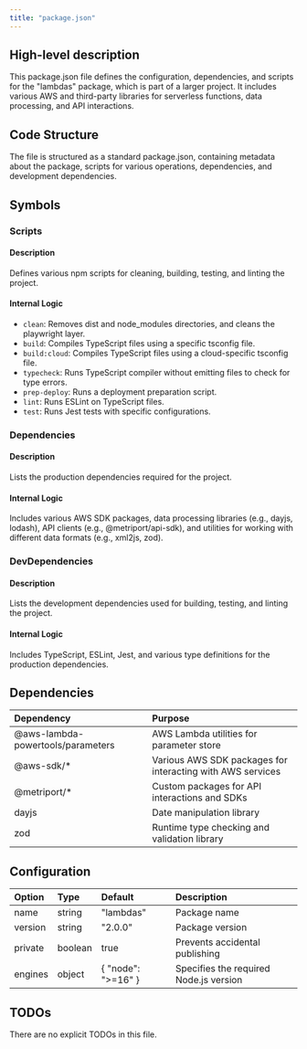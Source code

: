 ```yaml
---
title: "package.json"
---
```


## High-level description
This package.json file defines the configuration, dependencies, and scripts for the "lambdas" package, which is part of a larger project. It includes various AWS and third-party libraries for serverless functions, data processing, and API interactions.

## Code Structure
The file is structured as a standard package.json, containing metadata about the package, scripts for various operations, dependencies, and development dependencies.

## Symbols

### Scripts
#### Description
Defines various npm scripts for cleaning, building, testing, and linting the project.

#### Internal Logic
- `clean`: Removes dist and node_modules directories, and cleans the playwright layer.
- `build`: Compiles TypeScript files using a specific tsconfig file.
- `build:cloud`: Compiles TypeScript files using a cloud-specific tsconfig file.
- `typecheck`: Runs TypeScript compiler without emitting files to check for type errors.
- `prep-deploy`: Runs a deployment preparation script.
- `lint`: Runs ESLint on TypeScript files.
- `test`: Runs Jest tests with specific configurations.

### Dependencies
#### Description
Lists the production dependencies required for the project.

#### Internal Logic
Includes various AWS SDK packages, data processing libraries (e.g., dayjs, lodash), API clients (e.g., @metriport/api-sdk), and utilities for working with different data formats (e.g., xml2js, zod).

### DevDependencies
#### Description
Lists the development dependencies used for building, testing, and linting the project.

#### Internal Logic
Includes TypeScript, ESLint, Jest, and various type definitions for the production dependencies.

## Dependencies
| Dependency | Purpose |
|:-----------|:--------|
| @aws-lambda-powertools/parameters | AWS Lambda utilities for parameter store |
| @aws-sdk/* | Various AWS SDK packages for interacting with AWS services |
| @metriport/* | Custom packages for API interactions and SDKs |
| dayjs | Date manipulation library |
| zod | Runtime type checking and validation library |

## Configuration
| Option | Type | Default | Description |
|:-------|:-----|:--------|:------------|
| name | string | "lambdas" | Package name |
| version | string | "2.0.0" | Package version |
| private | boolean | true | Prevents accidental publishing |
| engines | object | \{ "node": "&gt;=16" \} | Specifies the required Node.js version |

## TODOs
There are no explicit TODOs in this file.
